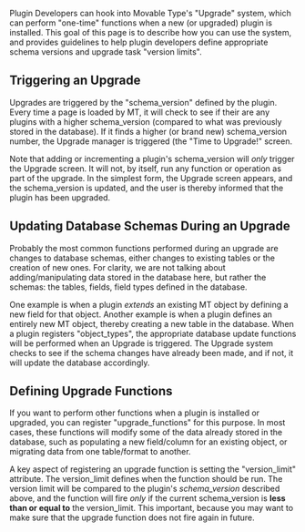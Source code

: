 Plugin Developers can hook into Movable Type's "Upgrade" system, which can perform "one-time" functions when a new (or upgraded) plugin is installed.  This goal of this page is to describe how you can use the system, and provides guidelines to help plugin developers define appropriate schema versions and upgrade task "version limits".

== Triggering an Upgrade ==

Upgrades are triggered by the "schema_version" defined by the plugin.  Every time a page is loaded by MT, it will check to see if their are any plugins with a higher schema_version (compared to what was previously stored in the database).  If it finds a higher (or brand new) schema_version number, the Upgrade manager is triggered (the "Time to Upgrade!" screen.

Note that adding or incrementing a plugin's schema_version will ''only'' trigger the Upgrade screen.  It will not, by itself, run any function or operation as part of the upgrade. In the simplest form, the Upgrade screen appears, and the schema_version is updated, and the user is thereby informed that the plugin has been upgraded.

== Updating Database Schemas During an Upgrade ==

Probably the most common functions performed during an upgrade are changes to database schemas, either changes to existing tables or the creation of new ones. For clarity, we are not talking about adding/manipulating data stored in the database here, but rather the schemas:  the tables, fields, field types defined in the database.

One example is when a plugin ''extends'' an existing MT object by defining a new field for that object.  Another example is when a plugin defines an entirely new MT object, thereby creating a new table in the database.  When a plugin registers "object_types", the appropriate database update functions will be performed when an Upgrade is triggered.  The Upgrade system checks to see if the schema changes have already been made, and if not, it will update the database accordingly.

== Defining Upgrade Functions ==

If you want to perform other functions when a plugin is installed or upgraded, you can register "upgrade_functions" for this purpose.  In most cases, these functions will modify some of the data already stored in the database, such as populating a new field/column for an existing object, or migrating data from one table/format to another.

A key aspect of registering an upgrade function is setting the "version_limit" attribute.  The version_limit defines  when the function should be run.  The version limit will be compared to the plugin's ''schema_version'' described above, and the function will fire ''only'' if the current schema_version is '''less than or equal to''' the version_limit.  This important, because you may want to make sure that the upgrade function does not fire again in future.
